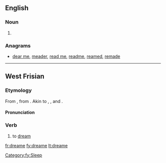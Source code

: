 ==English==

===Noun===
{{en-noun}}

# {{obsolete spelling of|dream}}

===Anagrams===
* [[dear me#English|dear me]], [[meader#English|meader]], [[read me#English|read me]], [[readme#English|readme]], [[reamed#English|reamed]], [[remade#English|remade]]

----

==West Frisian==

===Etymology===
From {{etyl|ofs|fy}}, from {{proto|Germanic|draumijanan|lang=fy}}. Akin to {{etyl|en|-}} {{term|dream|lang=en}}, {{etyl|nl|-}} {{term|dromen|lang=nl}}, {{etyl|de|-}} {{term|träumen|lang=de}} and {{etyl|sv|-}} {{term|drömma|lang=sv}}.

====Pronunciation====
{{rfc-level|Pronunciation at L4+ not in L3 POS section|lang=fy}}
{{rfp|lang=fy}}

===Verb===
{{head|fy|verb}}

# to [[dream]]

[[Category:fy:Sleep]]

[[fr:dreame]]
[[fy:dreame]]
[[lt:dreame]]